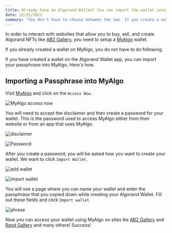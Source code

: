 ```yaml
---
title: Already have an Algorand Wallet? You can import the wallet into MyAlgo.
date: 12/31/2021
summary: "You don't have to choose between the two. If you create a wallet via the Algorand Wallet app, you can import the wallet into MyAlgo, vice versa."
---
```


In order to interact with websites that allow you to buy, sell, and create Algorand NFTs like [AB2 Gallery](https://ab2.gallery), you need to setup a [MyAlgo](https://myalgo.com/) wallet.


<span className="!text-red-400 !font-bold">If you already created a wallet on MyAlgo, you do not have to do following.</span>

If you have created a wallet on the Algorand Wallet app, you can import your passphrase into MyAlgo. Here's how.

## Importing a Passphrase into MyAlgo

Visit [MyAlgo](https://wallet.myalgo.com/home) and click on the `Access Now`. 

![MyAlgo access now](/uploads/import-wallet-into-myalgo/access-now.png)

You will need to accept the disclaimer and then create a password for your wallet. This is the password used to access MyAlgo either from their website or from an app that uses MyAlgo.

![disclaimer](/uploads/import-wallet-into-myalgo/disclaimer.png)

![Password](/uploads/import-wallet-into-myalgo/password.png)

After you create a password, you will be asked how you want to create your wallet. We want to click `Import Wallet`.

![add wallet](/uploads/import-wallet-into-myalgo/add-wallet.png)

![import wallet](/uploads/import-wallet-into-myalgo/import-wallet.png)

You will see a page where you can name your wallet and enter the passphrase that you copied down while creating your Algorand Wallet. Fill out these fields and click `Import wallet`.

![phrase](/uploads/import-wallet-into-myalgo/phrase.png)

Now you can access your wallet using MyAlgo on sites lke [AB2 Gallery](https://ab2.gallery) and [Rand Gallery](https://randgallery.com) and many others! Success!
